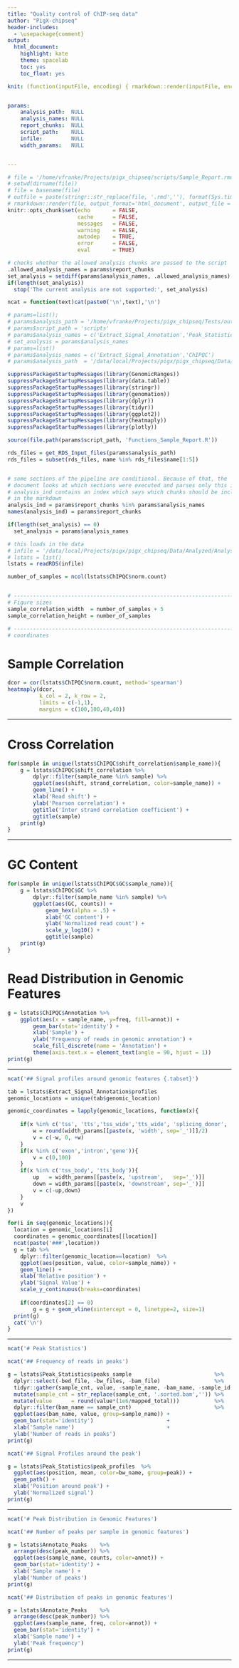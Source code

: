 ```yaml
---
title: "Quality control of ChIP-seq data"
author: "PigX-chipseq"
header-includes:
  - \usepackage{comment}
output:
  html_document:
    highlight: kate
    theme: spacelab
    toc: yes
    toc_float: yes

knit: (function(inputFile, encoding) { rmarkdown::render(inputFile, encoding = encoding, output_file = paste0(substr(inputFile,1,nchar(inputFile)-4),paste0('_',format(Sys.time(), "%y%m%d")),'.html')) })


params:
    analysis_path:  NULL
    analysis_names: NULL
    report_chunks:  NULL
    script_path:    NULL
    infile:         NULL
    width_params:   NULL


---
```

```r
# file = '/home/vfranke/Projects/pigx_chipseq/scripts/Sample_Report.rmd'
# setwd(dirname(file))
# file = basename(file)
# outfile = paste(stringr::str_replace(file, '.rmd',''), format(Sys.time(), "%y%m%d"),'html', sep='.')
# rmarkdown::render(file, output_format='html_document', output_file = outfile)
knitr::opts_chunk$set(echo       = FALSE,
                      cache      = FALSE,
                      messages   = FALSE,
                      warning    = FALSE,
                      autodep    = TRUE,
                      error      = FALSE,
                      eval       = TRUE)


```

```r
# checks whether the allowed analysis chunks are passed to the script
.allowed_analysis_names = params$report_chunks
set_analysis = setdiff(params$analysis_names, .allowed_analysis_names)
if(length(set_analysis))
  stop('The current analysis are not supported:', set_analysis)

ncat = function(text)cat(paste0('\n',text),'\n')
```

```r
# params=list();
# params$analysis_path = '/home/vfranke/Projects/pigx_chipseq/Tests/out/Analysis'
# params$script_path = 'scripts'
# params$analysis_names = c('Extract_Signal_Annotation','Peak_Statistics','Annotate_Peaks','ChIPQC')
# set_analysis = params$analysis_names
# params=list()
# params$analysis_names = c('Extract_Signal_Annotation','ChIPQC')
# params$analysis_path  = '/data/local/Projects/pigx/pigx_chipseq/Data/Analyzed/Analysis/RDS'
```


```r
suppressPackageStartupMessages(library(GenomicRanges))
suppressPackageStartupMessages(library(data.table))
suppressPackageStartupMessages(library(stringr))
suppressPackageStartupMessages(library(genomation))
suppressPackageStartupMessages(library(dplyr))
suppressPackageStartupMessages(library(tidyr))
suppressPackageStartupMessages(library(ggplot2))
suppressPackageStartupMessages(library(heatmaply))
suppressPackageStartupMessages(library(plotly))
```

```r
source(file.path(params$script_path, 'Functions_Sample_Report.R'))
```

```r
rds_files = get_RDS_Input_files(params$analysis_path)
rds_files = subset(rds_files, name %in% rds_files$name[1:5])


# some sections of the pipeline are conditional. Because of that, the
# document looks at which sections were executed and parses only this input
# analysis_ind contains an index which says which chunks should be included
# in the markdown
analysis_ind = params$report_chunks %in% params$analysis_names
names(analysis_ind) = params$report_chunks

if(length(set_analysis) == 0)
  set_analysis = params$analysis_names

# this loads in the data
# infile = '/data/local/Projects/pigx/pigx_chipseq/Data/Analyzed/Analysis/Summarized_Data_For_Report.RDS'
# lstats = list()
lstats = readRDS(infile)

```

```r
number_of_samples = ncol(lstats$ChIPQC$norm.count)


# ---------------------------------------------------------------------------- #
# Figure sizes
sample_correlation_width  = number_of_samples + 5
sample_correlation_height = number_of_samples

# ---------------------------------------------------------------------------- #
# coordinates


```

# Sample Correlation
```r
dcor = cor(lstats$ChIPQC$norm.count, method='spearman')
heatmaply(dcor,
          k_col = 2, k_row = 2,
          limits = c(-1,1),
          margins = c(100,100,40,40))

```

---

# Cross Correlation  {.tabset}
```r
for(sample in unique(lstats$ChIPQC$shift_correlation$sample_name)){
    g = lstats$ChIPQC$shift_correlation %>%
        dplyr::filter(sample_name %in% sample) %>%
        ggplot(aes(shift, strand_correlation, color=sample_name)) +
        geom_line() +
        xlab('Read shift') +
        ylab('Pearson correlation') +
        ggtitle('Inter strand correlation coefficient') +
        ggtitle(sample)
    print(g)
}
```

---

# GC Content {.tabset}
```r
for(sample in unique(lstats$ChIPQC$GC$sample_name)){
    g = lstats$ChIPQC$GC %>%
        dplyr::filter(sample_name %in% sample) %>%
        ggplot(aes(GC, counts)) +
            geom_hex(alpha = .5) +
            xlab('GC content') +
            ylab('Normalized read count') +
            scale_y_log10() +
            ggtitle(sample)
    print(g)
}
```

# Read Distribution in Genomic Features

```r
g = lstats$ChIPQC$Annotation %>%
    ggplot(aes(x = sample_name, y=freq, fill=annot)) +
        geom_bar(stat='identity') +
        xlab('Sample') +
        ylab('Frequency of reads in genomic annotation') +
        scale_fill_discrete(name = 'Annotation') +
        theme(axis.text.x = element_text(angle = 90, hjust = 1))
print(g)

```


---



```r
ncat('## Signal profiles around genomic features {.tabset}')
```

```r
tab = lstats$Extract_Signal_Annotation$profiles
genomic_locations = unique(tab$genomic_location)

genomic_coordinates = lapply(genomic_locations, function(x){
    
    if(x %in% c('tss', 'tts','tss_wide','tts_wide', 'splicing_donor', 'splicing_accep')){
        w = round(width_params[[paste(x, 'width', sep='_')]]/2)
        v = c(-w, 0, +w)
    }
    if(x %in% c('exon','intron','gene')){
        v = c(0,100)
    }
    if(x %in% c('tss_body', 'tts_body')){
        up   = width_params[[paste(x, 'upstream',   sep='_')]]
        down = width_params[[paste(x, 'downstream', sep='_')]]
        v = c(-up,down)
    }
    v
})

for(i in seq(genomic_locations)){
  location = genomic_locations[i]
  coordinates = genomic_coordinates[[location]]
  ncat(paste('###',location))
  g = tab %>%
    dplyr::filter(genomic_location==location)  %>%
    ggplot(aes(position, value, color=sample_name)) +
    geom_line() +
    xlab('Relative position') +
    ylab('Signal Value') +
    scale_y_continuous(breaks=coordinates)
  
    if(coordinates[2] == 0)
        g = g + geom_vline(xintercept = 0, linetype=2, size=1)
  print(g)
  cat('\n')
}
```


<!-- ## Signal profiles around genomic features {.tabset .tabset-fade .tabset-pills}
# ```{r Read_Distribution_in_Genomic_Features, include=TRUE, fig.align='center'}
# lsml = lstats$Extract_Signal_Annotation$lsml
# geonmic_locations = unique(names(lsml))
# for(i in seq(geonmic_locations)){
#   location = geonmic_locations[i]
#   sml = lsml[[location]]
#   cat('\n###', location, '\n')
#     multiHeatMatrix(sml)
#   cat('\n')
# }
# ``` -->

---


```r
ncat('# Peak Statistics')
```

```r
ncat('## Frequency of reads in peaks')
```

```r
g = lstats$Peak_Statistics$peaks_sample                          %>%
  dplyr::select(-bed_file, -bw_files, -bam_file)                 %>%
  tidyr::gather(sample_cnt, value, -sample_name, -bam_name, -sample_id, -peak_number, -library, -mapped_total)                         %>%
  mutate(sample_cnt = str_replace(sample_cnt, '.sorted.bam','')) %>%
  mutate(value      = round(value*(1e6/mapped_total)))           %>%
  dplyr::filter(bam_name == sample_cnt)                          %>%
  ggplot(aes(bam_name, value, group=sample_name)) +
  geom_bar(stat='identity')                       +
  xlab('Sample name')                             +
  ylab('Number of reads in peaks')
print(g)
```

```r
ncat('## Signal Profiles around the peak')
```

```r
g = lstats$Peak_Statistics$peak_profiles  %>%
  ggplot(aes(position, mean, color=bw_name, group=peak)) +
  geom_path() +
  xlab('Position around peak') +
  ylab('Normalized signal')
print(g)
```

---


```r
ncat('# Peak Distribution in Genomic Features')
```


```r
ncat('## Number of peaks per sample in genomic features')
```


```r
g = lstats$Annotate_Peaks    %>%
  arrange(desc(peak_number)) %>%
  ggplot(aes(sample_name, counts, color=annot)) +
  geom_bar(stat='identity') +
  xlab('Sample name') +
  ylab('Number of peaks')
print(g)
```



```r
ncat('## Distribution of peaks in genomic features')
```

```r
g = lstats$Annotate_Peaks    %>%
  arrange(desc(peak_number)) %>%
  ggplot(aes(sample_name, freq, color=annot)) +
  geom_bar(stat='identity') +
  xlab('Sample name') +
  ylab('Peak frequency')
print(g)
```

---
